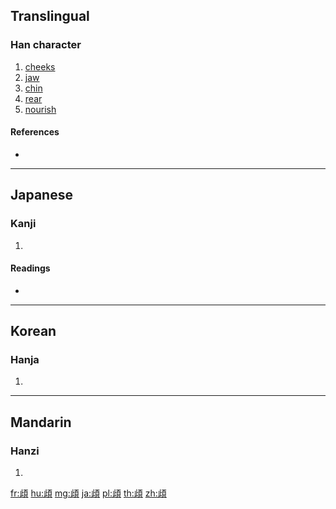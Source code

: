 {{character info/new}}
==Translingual==

===Han character===
{{Han char|rn=181|rad=頁|as=03|sn=12|four=|canj=XYMMB,YMMBC}}

# [[cheeks]]
# [[jaw]]
# [[chin]]
# [[rear]]
# [[nourish]]

====References====
* {{Han ref|kx=1400.020|hdz=74361.040|uh=9809|ud=38921}}

----

==Japanese==

===Kanji===
{{ja-kanji|grade=|rs=頁03}}

# {{defn|lang=ja|sort=頁03}}

====Readings====
* {{ja-readings|on=[[い]] (i)|kun=[[おとがい]] (otogai), [[あご]] (ago)}}

----

==Korean==

===Hanja===
{{ko-hanja|hangeul=이|eumhun=|rv=i|mr=i|y=i}}

# {{defn|lang=ko|sort=頁03}}

----

==Mandarin==

===Hanzi===
{{cmn-hanzi|pin=[[yí]] ([[yi2]])|wg=i<sup>2</sup>}}

# {{defn|lang=cmn|sort=頁03}}

[[fr:頉]]
[[hu:頉]]
[[mg:頉]]
[[ja:頉]]
[[pl:頉]]
[[th:頉]]
[[zh:頉]]